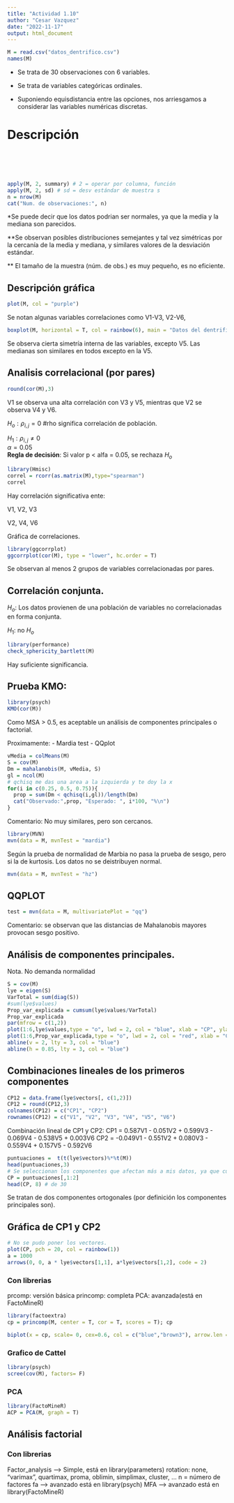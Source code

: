 ```yaml
---
title: "Actividad 1.10"
author: "Cesar Vazquez"
date: "2022-11-17"
output: html_document
---
```


```r
M = read.csv("datos_dentrifico.csv")
names(M)
```

-   Se trata de 30 observaciones con 6 variables.

-   Se trata de variables categóricas ordinales.

-   Suponiendo equisdistancia entre las opciones, nos arriesgamos a considerar las variables numéricas discretas.

# Descripción

```r
```

```r
```

```r
```

```r
```

```r
```

```r
apply(M, 2, summary) # 2 = operar por columna, función
apply(M, 2, sd) # sd = desv estándar de muestra s
n = nrow(M)
cat("Num. de observaciones:", n)
```

\*Se puede decir que los datos podrian ser normales, ya que la media y la mediana son parecidos.

\*\*Se observan posibles distribuciones semejantes y tal vez simétricas por la cercanía de la media y mediana, y similares valores de la desviación estándar.

\*\* El tamaño de la muestra (núm. de obs.) es muy pequeño, es no eficiente.

## Descripción gráfica

```r
plot(M, col = "purple")
```

Se notan algunas variables correlaciones como V1-V3, V2-V6,

```r

boxplot(M, horizontal = T, col = rainbow(6), main = "Datos del dentrifico", xlab = "Escala")
```

Se observa cierta simetría interna de las variables, excepto V5. Las medianas son similares en todos excepto en la V5.

## Analisis correlacional (por pares)

```r
round(cor(M),3)
```

V1 se observa una alta correlación con V3 y V5, mientras que V2 se observa V4 y V6.

$H_o: \rho_{i,j} = 0$ #rho significa correlación de población.

$H_1: \rho_{i,j} \neq 0$\
$\alpha = 0.05$\
**Regla de decisión**: Si valor p \< alfa = 0.05, se rechaza $H_o$

```r
library(Hmisc)
correl = rcorr(as.matrix(M),type="spearman")
correl
```

Hay correlación significativa ente:

V1, V2, V3

V2, V4, V6

Gráfica de correlaciones.

```r
library(ggcorrplot)
ggcorrplot(cor(M), type = "lower", hc.order = T)
```

Se observan al menos 2 grupos de variables correlacionadas por pares.

## Correlación conjunta.

$H_o$: Los datos provienen de una población de variables no correlacionadas en forma conjunta.

$H_1$: no $H_o$

```r
library(performance)
check_sphericity_bartlett(M)
```

Hay suficiente significancia.

## Prueba KMO:

```r
library(psych)
KMO(cor(M))
```

Como MSA \> 0.5, es aceptable un análisis de componentes principales o factorial.

Proximamente: - Mardia test - QQplot

```r
vMedia = colMeans(M)
S = cov(M)
Dm = mahalanobis(M, vMedia, S)
gl = ncol(M)
# qchisq me das una area a la izquierda y te doy la x
for(i in c(0.25, 0.5, 0.75)){
  prop = sum(Dm < qchisq(i,gl))/length(Dm)
  cat("Observado:",prop, "Esperado: ", i*100, "%\n")
}
```

Comentario: No muy similares, pero son cercanos.

```r
library(MVN)
mvn(data = M, mvnTest = "mardia")
```

Según la prueba de normalidad de Marbia no pasa la prueba de sesgo, pero si la de kurtosis. Los datos no se deistribuyen normal.

```r
mvn(data = M, mvnTest = "hz")
```

## QQPLOT

```r
test = mvn(data = M, multivariatePlot = "qq")

```

Comentario: se observan que las distancias de Mahalanobis mayores provocan sesgo positivo.

## Análisis de componentes principales.

Nota. No demanda normalidad

```r
S = cov(M)
lye = eigen(S)
VarTotal = sum(diag(S))
#sum(lye$values)
Prop_var_explicada = cumsum(lye$values/VarTotal)
Prop_var_explicada
par(mfrow = c(1,2))
plot(1:6,lye$values,type = "o", lwd = 2, col = "blue", xlab = "CP", ylab = "valor propio",main =  "Valores propios")
plot(1:6,Prop_var_explicada,type = "o", lwd = 2, col = "red", xlab = "CP", ylab = "Proporciónde varianza explicada",  main = "Proporción de varianza acumulada")
abline(v = 2, lty = 3, col = "blue")
abline(h = 0.85, lty = 3, col = "blue")
```

## Combinaciones lineales de los primeros componentes

```r
CP12 = data.frame(lye$vectors[, c(1,2)])
CP12 = round(CP12,3)
colnames(CP12) = c("CP1", "CP2")
rownames(CP12) = c("V1", "V2", "V3", "V4", "V5", "V6")
```

Combinación lineal de CP1 y CP2: CP1 = 0.587V1 - 0.051V2 + 0.599V3 - 0.069V4 - 0.538V5 + 0.003V6 CP2 = -0.049V1 - 0.551V2 + 0.080V3 - 0.559V4 + 0.157V5 - 0.592V6

```r
puntuaciones =  t(t(lye$vectors)%*%t(M))
head(puntuaciones,3)
# Se seleccionan los componentes que afectan más a mis datos, ya que cubren el 85% de la varianza total.
CP = puntuaciones[,1:2]
head(CP, 8) # de 30
```

Se tratan de dos componentes ortogonales (por definición los componentes principales son).

## Gráfica de CP1 y CP2

```r
# No se pudo poner los vectores.
plot(CP, pch = 20, col = rainbow(1))
a = 1000
arrows(0, 0, a * lye$vectors[1,1], a*lye$vectors[1,2], code = 2)
```

### Con librerias

prcomp: versión básica princomp: completa PCA: avanzada(está en FactoMineR)

```r
library(factoextra)
cp = princomp(M, center = T, cor = T, scores = T); cp
```

```r
biplot(x = cp, scale= 0, cex=0.6, col = c("blue","brown3"), arrow.len = 0.1, expand = 0.9)
```

### Grafico de Cattel

```r
library(psych)
scree(cov(M), factors= F)
```

### PCA

```r
library(FactoMineR)
ACP = PCA(M, graph = T)
```

## Análisis factorial

### Con librerias

Factor_analysis ---\> Simple, está en library(parameters) rotation: none, "varimax", quartimax, proma, oblimin, simplimax, cluster, ... n = número de factores fa ---\> avanzado está en library(psych) MFA ---\> avanzado está en library(FactoMineR)
